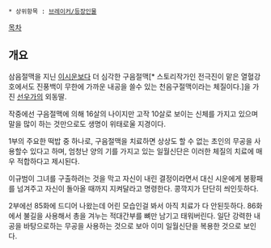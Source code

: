  * 상위항목 : [[브레이커/등장인물]]

[[목차]]

== 개요 ==
삼음절맥을 지닌 [[이시운]]보다 더 심각한 구음절맥[* 스토리작가인 전극진이 맡은 열혈강호에서도 진풍백이 무한에 가까운 내공을 쓸수 있는 천음구절맥이라는 체질이다.]을 가진 [[선우가]]의 외동딸. 

작중에선 구음절맥에 의해 16살의 나이지만 고작 10살로 보이는 신체를 가지고 있으며 말을 많이 하는 것만으로도 생명이 위태로울 지경이다. 

1부의 주요한 떡밥 중 하나로, 구음절맥을 치료하면 상상도 할 수 없는 초인의 무공을 사용할수 있다고 하며, 엄청난 양의 기를 가지고 있는 일월신단은 이러한 체질의 치료에 매우 적합하다고 제시된다.

이규범이 그녀를 구출하려는 것을 막고 자신이 내린 결정이라면서 대신 시운에게 봉황패를 넘겨주고 자신이 돌아올 때까지 지켜달라고 명령한다. 콩깍지가 단단히 씌인듯하다.

2부에선 85화에 드디어 나왔는데 어린 모습인걸 봐서 아직 치료가 다 안된듯하다. 86화에서 불길을 사용해서 총을 겨누는 적대간부를 뼈만 남기고 태워버린다. 일단 강력한 내공을 바탕으로하는 무공을 사용하는 것으로 보아 이미 일월신단을 복용한 것으로 보인다.

